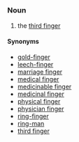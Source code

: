 =={{en}}==
===Noun===
# the [[third finger]]
====Synonyms====
*[[gold-finger]]
*[[leech-finger]]
*[[marriage finger]]
*[[medical finger]]
*[[medicinable finger]]
*[[medicinal finger]]
*[[physical finger]]
*[[physician finger]]
*[[ring-finger]]
*[[ring-man]]
*[[third finger]]
